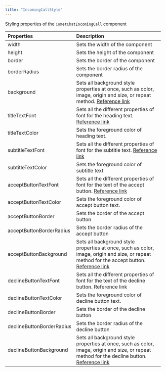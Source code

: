 ```yaml
---
title: "IncomingCallStyle"
---
```


Styling properties of the `CometChatIncomingCall` component

| Properties                | Description                                                                                                                                                                                                 |
| :------------------------- | :----------------------------------------------------------------------------------------------------------------------------------------------------------------------------------------------------------- |
| width                     | Sets the width of the component                                                                                                                                                                             |
| height                    | Sets the height of the component                                                                                                                                                                            |
| border                    | Sets the border of the component                                                                                                                                                                            |
| borderRadius              | Sets the border radius of the component                                                                                                                                                                     |
| background                | Sets all background style properties at once, such as color, image, origin and size, or repeat method. [Reference link](https://developer.mozilla.org/en-US/docs/Web/CSS/background)                        |
| titleTextFont             | Sets all the different properties of font for the heading text. [Reference link](https://developer.mozilla.org/en-US/docs/Web/CSS/font)                                                                     |
| titleTextColor            | Sets the foreground color of heading text.                                                                                                                                                                  |
| subtitleTextFont          | Sets all the different properties of font for the subtitle text. [Reference link](https://developer.mozilla.org/en-US/docs/Web/CSS/font)                                                                    |
| subtitleTextColor         | Sets the foreground color of subtitle text                                                                                                                                                                  |
| acceptButtonTextFont      | Sets all the different properties of font for the text of the accept button. [Reference link](https://developer.mozilla.org/en-US/docs/Web/CSS/font)                                                        |
| acceptButtonTextColor     | Sets the foreground color of accept button text.                                                                                                                                                            |
| acceptButtonBorder        | Sets the border of the accept button                                                                                                                                                                        |
| acceptButtonBorderRadius  | Sets the border radius of the accept button                                                                                                                                                                 |
| acceptButtonBackground    | Sets all background style properties at once, such as color, image, origin and size, or repeat method for the accept button. [Reference link](https://developer.mozilla.org/en-US/docs/Web/CSS/background)  |
| declineButtonTextFont     | Sets all the different properties of font for the text of the decline button. Reference link                                                                                                                |
| declineButtonTextColor    | Sets the foreground color of decline button text.                                                                                                                                                           |
| declineButtonBorder       | Sets the border of the decline button                                                                                                                                                                       |
| declineButtonBorderRadius | Sets the border radius of the decline button                                                                                                                                                                |
| declineButtonBackground   | Sets all background style properties at once, such as color, image, origin and size, or repeat method for the decline button. [Reference link](https://developer.mozilla.org/en-US/docs/Web/CSS/background) |
